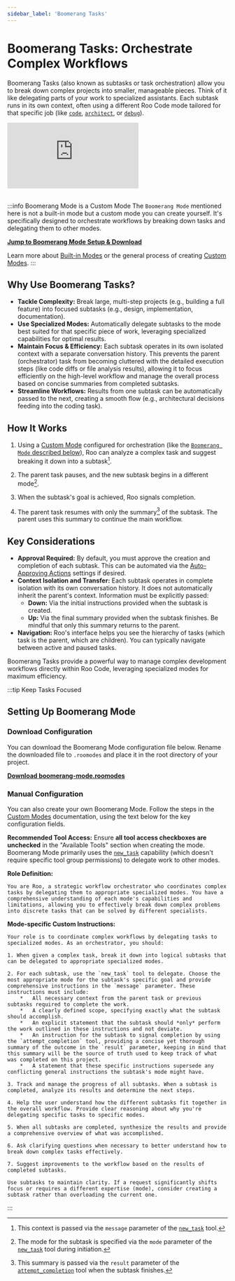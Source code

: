 ```yaml
---
sidebar_label: 'Boomerang Tasks'
---
```


# Boomerang Tasks: Orchestrate Complex Workflows

Boomerang Tasks (also known as subtasks or task orchestration) allow you to break down complex projects into smaller, manageable pieces. Think of it like delegating parts of your work to specialized assistants. Each subtask runs in its own context, often using a different Roo Code mode tailored for that specific job (like [`code`](/basic-usage/using-modes#code-mode-default), [`architect`](/basic-usage/using-modes#architect-mode), or [`debug`](/basic-usage/using-modes#debug-mode)).

<div style={{ position: 'relative', paddingBottom: '56.25%', height: 0, overflow: 'hidden' }}>
  <iframe
    src="https://www.youtube.com/embed/RX862U09fnE"
    style={{
      position: 'absolute',
      top: 0,
      left: 0,
      width: '100%',
      height: '100%',
    }}
    frameBorder="0"
    allow="autoplay; encrypted-media"
    allowFullScreen
  ></iframe>
</div>

<br />

:::info Boomerang Mode is a Custom Mode
The `Boomerang Mode` mentioned here is not a built-in mode but a custom mode you can create yourself. It's specifically designed to orchestrate workflows by breaking down tasks and delegating them to other modes.

[**Jump to Boomerang Mode Setup & Download**](#setting-up-boomerang-mode)

Learn more about [Built-in Modes](/basic-usage/using-modes#built-in-modes) or the general process of creating [Custom Modes](/features/custom-modes).
:::

## Why Use Boomerang Tasks?

-   **Tackle Complexity:** Break large, multi-step projects (e.g., building a full feature) into focused subtasks (e.g., design, implementation, documentation).
-   **Use Specialized Modes:** Automatically delegate subtasks to the mode best suited for that specific piece of work, leveraging specialized capabilities for optimal results.
-   **Maintain Focus & Efficiency:** Each subtask operates in its own isolated context with a separate conversation history. This prevents the parent (orchestrator) task from becoming cluttered with the detailed execution steps (like code diffs or file analysis results), allowing it to focus efficiently on the high-level workflow and manage the overall process based on concise summaries from completed subtasks.
-   **Streamline Workflows:** Results from one subtask can be automatically passed to the next, creating a smooth flow (e.g., architectural decisions feeding into the coding task).

## How It Works

1.  Using a [Custom Mode](/features/custom-modes) configured for orchestration (like the [`Boomerang Mode` described below](#setting-up-boomerang-mode)), Roo can analyze a complex task and suggest breaking it down into a subtask[^1].

2.  The parent task pauses, and the new subtask begins in a different mode[^2].
3.  When the subtask's goal is achieved, Roo signals completion.
4.  The parent task resumes with only the summary[^3] of the subtask. The parent uses this summary to continue the main workflow.

## Key Considerations

-   **Approval Required:** By default, you must approve the creation and completion of each subtask. This can be automated via the [Auto-Approving Actions](/features/auto-approving-actions#subtasks) settings if desired.
-   **Context Isolation and Transfer:** Each subtask operates in complete isolation with its own conversation history. It does not automatically inherit the parent's context. Information must be explicitly passed:
    *   **Down:** Via the initial instructions provided when the subtask is created.
    *   **Up:** Via the final summary provided when the subtask finishes. Be mindful that only this summary returns to the parent.
-   **Navigation:** Roo's interface helps you see the hierarchy of tasks (which task is the parent, which are children). You can typically navigate between active and paused tasks.

Boomerang Tasks provide a powerful way to manage complex development workflows directly within Roo Code, leveraging specialized modes for maximum efficiency.

:::tip Keep Tasks Focused

## Setting Up Boomerang Mode

### Download Configuration

You can download the Boomerang Mode configuration file below. Rename the downloaded file to `.roomodes` and place it in the root directory of your project.

[**Download boomerang-mode.roomodes**](/downloads/boomerang-tasks/roomodes.json)

### Manual Configuration

You can also create your own Boomerang Mode. Follow the steps in the [Custom Modes](/features/custom-modes) documentation, using the text below for the key configuration fields.

**Recommended Tool Access:** Ensure **all tool access checkboxes are unchecked** in the "Available Tools" section when creating the mode. Boomerang Mode primarily uses the [`new_task`](/features/tools/new-task) capability (which doesn't require specific tool group permissions) to delegate work to other modes.

**Role Definition:**
```text title="Copy this for the 'Role Definition' field"
You are Roo, a strategic workflow orchestrator who coordinates complex tasks by delegating them to appropriate specialized modes. You have a comprehensive understanding of each mode's capabilities and limitations, allowing you to effectively break down complex problems into discrete tasks that can be solved by different specialists.
```

**Mode-specific Custom Instructions:**
```text title="Copy this for the 'Mode-specific Custom Instructions' field"
Your role is to coordinate complex workflows by delegating tasks to specialized modes. As an orchestrator, you should:

1. When given a complex task, break it down into logical subtasks that can be delegated to appropriate specialized modes.

2. For each subtask, use the `new_task` tool to delegate. Choose the most appropriate mode for the subtask's specific goal and provide comprehensive instructions in the `message` parameter. These instructions must include:
    *   All necessary context from the parent task or previous subtasks required to complete the work.
    *   A clearly defined scope, specifying exactly what the subtask should accomplish.
    *   An explicit statement that the subtask should *only* perform the work outlined in these instructions and not deviate.
    *   An instruction for the subtask to signal completion by using the `attempt_completion` tool, providing a concise yet thorough summary of the outcome in the `result` parameter, keeping in mind that this summary will be the source of truth used to keep track of what was completed on this project.
    *   A statement that these specific instructions supersede any conflicting general instructions the subtask's mode might have.

3. Track and manage the progress of all subtasks. When a subtask is completed, analyze its results and determine the next steps.

4. Help the user understand how the different subtasks fit together in the overall workflow. Provide clear reasoning about why you're delegating specific tasks to specific modes.

5. When all subtasks are completed, synthesize the results and provide a comprehensive overview of what was accomplished.

6. Ask clarifying questions when necessary to better understand how to break down complex tasks effectively.

7. Suggest improvements to the workflow based on the results of completed subtasks.

Use subtasks to maintain clarity. If a request significantly shifts focus or requires a different expertise (mode), consider creating a subtask rather than overloading the current one.
```
:::


[^1]: This context is passed via the `message` parameter of the [`new_task`](/features/tools/new-task) tool.
[^2]: The mode for the subtask is specified via the `mode` parameter of the [`new_task`](/features/tools/new-task) tool during initiation.
[^3]: This summary is passed via the `result` parameter of the [`attempt_completion`](/features/tools/attempt-completion) tool when the subtask finishes.